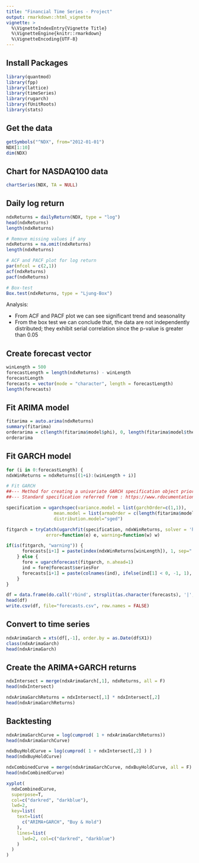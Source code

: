 ---
title: "Financial Time Series - Project"
output: rmarkdown::html_vignette
vignette: >
  %\VignetteIndexEntry{Vignette Title}
  %\VignetteEngine{knitr::rmarkdown}
  %\VignetteEncoding{UTF-8}
---

## Install Packages
```{r}
library(quantmod)
library(fpp)
library(lattice)
library(timeSeries)
library(rugarch)
library(fUnitRoots)
library(stats)
```

## Get the data
```{r}
getSymbols("^NDX", from="2012-01-01")
NDX[1:10]
dim(NDX)
```

## Chart for NASDAQ100 data
```{r, fig.height=6, fig.width=7.5}
chartSeries(NDX, TA = NULL)
```

## Daily log return
```{r, fig.height=6, fig.width=7}
ndxReturns = dailyReturn(NDX, type = "log")
head(ndxReturns)
length(ndxReturns)

# Remove missing values if any
ndxReturns = na.omit(ndxReturns)
length(ndxReturns)

# ACF and PACF plot for log return
par(mfcol = c(2,1))
acf(ndxReturns)
pacf(ndxReturns)

# Box-test 
Box.test(ndxReturns, type = "Ljung-Box")
```

Analysis:

- From ACF and PACF plot we can see significant trend and seasonality 
- From the box test we can conclude that, the data are not independently distributed; they exhibit serial correlation since the p-value is greater than 0.05

## Create forecast vector
```{r}
winLength = 500
forecastLength = length(ndxReturns) - winLength
forecastLength
forecasts = vector(mode = "character", length = forecastLength)
length(forecasts)
```

## Fit ARIMA model
```{r}
fitarima = auto.arima(ndxReturns)
summary(fitarima)
orderarima = c(length(fitarima$model$phi), 0, length(fitarima$model$theta))
orderarima
```

## Fit GARCH model
```{r}
for (i in 0:forecastLength) {
ndxWinReturns = ndxReturns[(1+i):(winLength + i)]

# Fit GARCH
##--- Method for creating a univariate GARCH specification object prior to fitting. It allows a wide choice in univariate GARCH models , distributions and mean equation modelling---##
##--- Standard specification referred from : https://www.rdocumentation.org/packages/rugarch/versions/1.3-6/topics/ugarchspec-methods ---## 

specification = ugarchspec(variance.model = list(garchOrder=c(1,1)),
                  mean.model = list(armaOrder = c(length(fitarima$model$phi), length(fitarima$model$theta)), include.mean=T),
                  distribution.model="sged")

fitgarch = tryCatch(ugarchfit(specification, ndxWinReturns, solver = 'hybrid'), 
               error=function(e) e, warning=function(w) w)

if(is(fitgarch, "warning")) {
      forecasts[i+1] = paste(index(ndxWinReturns[winLength]), 1, sep="|")
    } else {
      fore = ugarchforecast(fitgarch, n.ahead=1)
      ind = fore@forecast$seriesFor
      forecasts[i+1] = paste(colnames(ind), ifelse(ind[1] < 0, -1, 1), sep="|")
    }    
}

df = data.frame(do.call('rbind', strsplit(as.character(forecasts), '|', fixed = TRUE)))
head(df)
write.csv(df, file="forecasts.csv", row.names = FALSE)        
```

## Convert to time series
```{r}
ndxArimaGarch = xts(df[,-1], order.by = as.Date(df$X1))
class(ndxArimaGarch)
head(ndxArimaGarch)
```

## Create the ARIMA+GARCH returns
```{r, fig.height=6, fig.width=7}
ndxIntersect = merge(ndxArimaGarch[,1], ndxReturns, all = F)
head(ndxIntersect)

ndxArimaGarchReturns = ndxIntersect[,1] * ndxIntersect[,2]
head(ndxArimaGarchReturns)
```

## Backtesting
```{r, fig.height=6, fig.width=7}
ndxArimaGarchCurve = log(cumprod( 1 + ndxArimaGarchReturns))
head(ndxArimaGarchCurve)

ndxBuyHoldCurve = log(cumprod( 1 + ndxIntersect[,2] ) )
head(ndxBuyHoldCurve)

ndxCombinedCurve = merge(ndxArimaGarchCurve, ndxBuyHoldCurve, all = F)
head(ndxCombinedCurve)

xyplot( 
  ndxCombinedCurve,
  superpose=T,
  col=c("darkred", "darkblue"),
  lwd=2,
  key=list( 
    text=list(
      c("ARIMA+GARCH", "Buy & Hold")
    ),
    lines=list(
      lwd=2, col=c("darkred", "darkblue")
    )
  )
)
```





